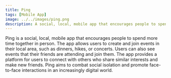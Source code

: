 ```yaml
---
title: Ping
tags: [Mobile App]
image: ../../images/ping.png
description: A social, local, mobile app that encourages people to spend more time together in person.
---
```


Ping is a social, local, mobile app that encourages people to spend more time together in person. The app allows users to create and join events in their local area, such as dinners, hikes, or concerts. Users can also see events that their friends are attending and join them. The app provides a platform for users to connect with others who share similar interests and make new friends. Ping aims to combat social isolation and promote face-to-face interactions in an increasingly digital world.
